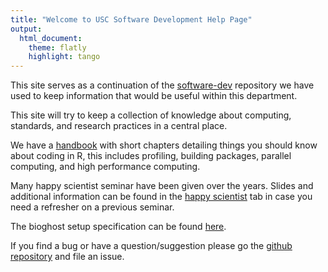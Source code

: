 ```yaml
---
title: "Welcome to USC Software Development Help Page"
output:
  html_document:
    theme: flatly
    highlight: tango
---
```


This site serves as a continuation of the [software-dev](https://github.com/USCbiostats/software-dev) repository we have used to keep information that would be useful within this department.

This site will try to keep a collection of knowledge about computing, standards, and research practices in a central place.

We have a [handbook](handbook-introduction.html) with short chapters detailing things you should know about coding in R, this includes profiling, building packages, parallel computing, and high performance computing.

Many happy scientist seminar have been given over the years. Slides and additional information can be found in the [happy scientist](happy-scientist.html) tab in case you need a refresher on a previous seminar.

The bioghost setup specification can be found [here](bioghost-server.html).

If you find a bug or have a question/suggestion please go the [github repository](https://github.com/USCbiostats/software-dev-site) and file an issue.
